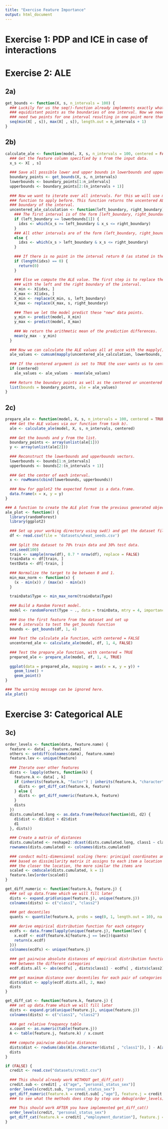 ```yaml
---
title: "Exercise Feature Importance"
output: html_document
---
```

# Exercise 1: PDP and ICE in case of interactions
\begin{enumerate} [a)]
  \item Derivation of PD function for $S = \{1\}$ (with $C = \{2\}$) given
  \begin{equation*}
   \fh(\xv) = \fh(x_1, x_2) = \hat\beta_1 x_1 + \hat\beta_2 x_2 + \hat\beta_3 x_1 x_2 + \hat\beta_0
  \label{eq:linmod}
  \end{equation*}
  
  $$
  \begin{aligned}
  f_{1, PD}(x_1) = \E_{x_2} \left( \fh(x_1, x_2) \right) &= \int_{-\infty}^{\infty} \left( \hat\beta_1 x_1 + \hat\beta_2 x_2 + \hat\beta_3 x_1 x_2 + \hat\beta_0 \right) \, d\P(x_2) \\
  &= \hat\beta_1 x_1 + \int_{-\infty}^{\infty} \hat\beta_2 x_2 + \hat\beta_3 x_1 x_2 \, d\P(x_2) + \hat\beta_0 \\
    &= \hat\beta_1 x_1 + \int_{-\infty}^{\infty} (\hat\beta_2 + \hat\beta_3 x_1) x_2 \, d\P(x_2) + \hat\beta_0 \\
    &= \hat\beta_1 x_1 + (\hat\beta_2 + \hat\beta_3 x_1) \cdot \int_{-\infty}^{\infty} x_2 \, d\P(x_2) + \hat\beta_0 \\
        &= \hat\beta_1 x_1 + (\hat\beta_2 + \hat\beta_3 x_1) \cdot \E_{x_2} (x_2) + \hat\beta_0 
  \end{aligned}
  $$

  \item PD function for $\hat\beta_0 = 0$, $\hat\beta_1 = -8$, $\hat\beta_2 = 0.2$, $\hat\beta_3 = 16$, $X_1 \sim Unif(-1, 1)$ and  $X_2 \sim B(1, 0.5)$. 
  $$
  \begin{aligned}
  f_{1, PD}(x_1) = \hat\beta_1 x_1 + (\hat\beta_2 + \hat\beta_3 x_1) \cdot \E_{x_2} (x_2) + \hat\beta_0 
        &= -8 x_1 + (0.2 + 16 x_1) \cdot \E_{x_2} (x_2) + 0 \\
        &= -8 x_1 + (0.2 + 16 x_1) \cdot 0.5 \\
        &= -8 x_1 + 0.1 + 8 x_1 \\
        &= 0.1 + 0 x_1
  \end{aligned}
  $$
  
  \item ICE functions for group $X_2 = 1$ and for group $X_2 = 0$: 
    $$f_1(x_1) = \begin{cases}
      - 8 x_1 + (0.2 + 16 x_1) \cdot 1 = 8 x_1 + 0.2 & x_2 = 1 \\
      - 8 x_1 + (0.2 + 16 x_1) \cdot 0 = - 8 x_1 & x_2 = 0
    \end{cases}$$
    
  The light green dots correspond to group $X_2 = 1$, the light blue dots to group $X_2 = 0$.
  
   \item The example illustrates that by averaging of ICE curves for a PD plot, 
   we might obfuscate heterogeneous effects and interactions. 
   Although ICE curves showed a strong effect of $X_1$ on $Y$, the effect was not 
   apparent in PDPs.
   Therefore, it is highly recommended to plot PD plots and ICE curves together. 

\begin{center}
  \includegraphics[width=\maxwidth]{figure/pdpinteraction_ICE_curve_sol.pdf}
\end{center}
\end{enumerate}

# Exercise 2: ALE
## 2a)
```r
get_bounds <- function(X, s, n_intervals = 100) {
  ### Luckily for us the seq()-function already implements exactly what we want if we take two neighboring 
  ### equidistant points as the boundaries of one interval. Now we need n_intervals + 1 points since we always
  ### need two points for one interval resulting in one point more than the number of intervals we want.
  seq(min(X[ , s]), max(X[ , s]), length.out = n_intervals + 1)
}
```

## 2b)
```r
calculate_ale <- function(model, X, s, n_intervals = 100, centered = FALSE) {
  ### Get the feature column specified by s from the input data.
  x_s <- X[ , s]
  
  ### Save all possible lower and upper bounds in lowerbounds and upperbounds, respectively. 
  boundary_points <- get_bounds(X, s, n_intervals)
  lowerbounds <- boundary_points[1:n_intervals]
  upperbounds <- boundary_points[2:(n_intervals + 1)]
  
  ### Now we want to iterate over all intervals. For this we will use mapply() in the following but for readability we define the
  ### function to apply before. This function returns the uncentered ALE value for one interval given the left and the right
  ### boundary of the interval.
  uncentered_ale_calculation <- function(left_boundary, right_boundary) {
    ### The first interval is of the form [left_boundary, right_boundary] (so that we do not ignore the points with the minimal feature value).
    if (left_boundary == lowerbounds[1]) {
      idxs <- which(x_s >= left_boundary & x_s <= right_boundary)
    }
    ### All other intervals are of the form (left_boundary, right_boundary] (so that no point falls into two intervals).
    else {
      idxs <- which(x_s > left_boundary & x_s <= right_boundary)
    }
    
    ### If there is no point in the interval return 0 (as stated in the task).
    if (length(idxs) == 0) {
      return(0)
    }
    
    ### Else we compute the ALE value. The first step is to replace the feature values of all the points that fall into the interval
    ### with the left and the right boundary of the interval.
    X_min <- X[idxs, ]
    X_max <- X[idxs, ]
    X_min <- replace(X_min, s, left_boundary)
    X_max <- replace(X_max, s, right_boundary)
    
    ### Then we let the model predict these "new" data points.
    y_min <- predict(model, X_min)
    y_max <- predict(model, X_max)
    
    ### We return the arithmetic mean of the prediction differences.
    mean(y_max - y_min)
  }
  
  ### Now we can calculate the ALE values all at once with the mapply()-function. We accumulate them via the cumsum()-function.
  ale_values <- cumsum(mapply(uncentered_ale_calculation, lowerbounds, upperbounds))
  
  ### If the centered argument is set to TRUE the user wants us to center the ALE values.
  if (centered)
    ale_values <- ale_values - mean(ale_values)
  
  ### Return the boundary points as well as the centered or uncentered ALE values.
  list(bounds = boundary_points, ale = ale_values)
}
```

## 2c)
```r
prepare_ale <- function(model, X, s, n_intervals = 100, centered = TRUE) {
  ### Get the ALE values via our function from task b).
  ale <- calculate_ale(model, X, s, n_intervals, centered)
  
  ### Get the bounds and y from the list.
  boundary_points <- array(unlist(ale[1]))
  y <- array(unlist(ale[2]))
  
  ### Reconstruct the lowerbounds and upperbounds vectors.
  lowerbounds <- bounds[1:n_intervals]
  upperbounds <- bounds[2:(n_intervals + 1)]
  
  ### Get the center of each interval.
  x <- rowMeans(cbind(lowerbounds, upperbounds))
  
  ### Now for ggplot2 the expected format is a data.frame.
  data.frame(x = x, y = y)
}

### A function to create the ALE plot from the previous generated objects.
ale_plot <- function() {
  library(randomForest)
  library(ggplot2)
  
  ### Set up your working directory using swd() and get the dataset file. 
  df <- read.csv(file = 'datasets/wheat_seeds.csv')
  
  ### Split the dataset to 70% train data and 30% test data.
  set.seed(100)
  train <- sample(nrow(df), 0.7 * nrow(df), replace = FALSE)
  trainData <- df[train, ]
  testData <- df[-train, ]
  
  ### Normalize the target to be between 0 and 1.
  min_max_norm <- function(x) {
    (x - min(x)) / (max(x) - min(x))
  }
  
  trainData$Type <- min_max_norm(trainData$Type)
  
  ### Build a Random Forest model.
  model <- randomForest(Type ~ ., data = trainData, mtry = 4, importance = TRUE)
  
  ### Use the first feature from the dataset and set up
  ### 4 intervals to test the get_bounds function
  bounds <- get_bounds(df, 1, 4)
  
  ### Test the calculate_ale function, with centered = FALSE
  uncentered_ale <- calculate_ale(model, df, 1, 4, FALSE)
  
  ### Test the prepare_ale function, with centered = TRUE
  prepared_ale <- prepare_ale(model, df, 1, 4, TRUE)
  
  ggplot(data = prepared_ale, mapping = aes(x = x, y = y)) + 
    geom_line() + 
    geom_point()
}

### The warning message can be ignored here.
ale_plot()
```

# Exercise 3: Categorical ALE



## 3c)
```r
order_levels <- function(data, feature.name) {
  feature <- data[ , feature.name]
  others <- setdiff(colnames(data), feature.name)
  feature.lev <- unique(feature)
  
  ### Iterate over other features 
  dists <- lapply(others, function(k) {
    feature.k <- data[ , k]
    if (inherits(feature.k, "factor") | inherits(feature.k, "character")) {
      dists <- get_diff_cat(feature.k, feature)
    } else {
      dists <- get_diff_numeric(feature.k, feature)
    }
    dists
  })
  dists.cumulated.long <- as.data.frame(Reduce(function(d1, d2) {
    d1$dist <- d1$dist + d2$dist
    d1
  }, dists))
  
  ### Create a matrix of distances
  dists.cumulated <- reshape2::dcast(dists.cumulated.long, class1 ~ class2, value.var = "dist")[ , -1]
  rownames(dists.cumulated) <- colnames(dists.cumulated)
  
  ### conduct multi-dimensional scaling (here: principal coordinates analysis)
  ### based on dissimilarity matrix it assigns to each item a location in a low dimensional space 
  ### the closer the location, the more similar the items are
  scaled <- cmdscale(dists.cumulated, k = 1)
  feature.lev[order(scaled)]
}

get_diff_numeric <- function(feature.k, feature.j) {
  ### set up data.frame which we will fill later
  dists <- expand.grid(unique(feature.j), unique(feature.j))
  colnames(dists) <- c("class1", "class2")
  
  ### get decentiles
  quants <- quantile(feature.k, probs = seq(0, 1, length.out = 10), na.rm = TRUE, names = FALSE)
  
  ### derive empirical distribution function for each category
  ecdfs <- data.frame(lapply(unique(feature.j), function(lev) {
    x.ecdf <- ecdf(feature.k[feature.j == lev])(quants)
    return(x.ecdf)
  }))
  colnames(ecdfs) <- unique(feature.j)
  
  ### get pairwise absolute distances of empirical distribution function 
  ### between the different categories
  ecdf.dists.all <- abs(ecdfs[ , dists$class1] - ecdfs[ , dists$class2])
  
  ### get maximum distance over decentiles for each pair of categories
  dists$dist <- apply(ecdf.dists.all, 2, max)
  dists
}

get_diff_cat <- function(feature.k, feature.j) {
  ### set up data.frame which we will fill later
  dists <- expand.grid(unique(feature.j), unique(feature.j))
  colnames(dists) <- c("class1", "class2")
  
  ### get relative frequency table
  x.count <- as.numeric(table(feature.j))
  A <- table(feature.j, feature.k) / x.count
  
  ### compute pairwise absolute distances 
  dists$dist <- rowSums(abs(A[as.character(dists[ , "class1"]), ] - A[as.character(dists[ , "class2"]), ]))
  dists
}

if (FALSE) {
  credit <- read.csv("datasets/credit.csv")
  
  ### This should already work WITHOUT get_diff_cat()
  credit.sub <- credit[ , c("age", "personal_status_sex")]
  order_levels(credit.sub, "personal_status_sex")
  get_diff_numeric(feature.k = credit.sub[ ,"age"], feature.j = credit.sub[ ,"personal_status_sex"])
  ### to see what the methods does step by step use debug(order_levels) or debug(get_diff_numeric)
  
  ### This should work AFTER you have implemented get_diff_cat()
  order_levels(credit, "personal_status_sex")
  get_diff_cat(feature.k = credit[ ,"employment_duration"], feature.j = credit[ ,"personal_status_sex"])
}
```
